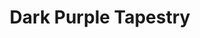 ---
title: "Dark Purple Tapestry"
meta_title: "Dark Purple Tapestry craft"
description: "Craft de Dark Purple Tapestry"
rank: "e"
draft: false
name: "Dark Purple Tapestry"
recipe_img: "https://wiki.pokexgames.com/images/3/33/Dark_Purple_Tapestry.png"
level: 14
craft_time: 360
result: 1
value_npc: 1
ingredients:
  - name: "Blue Tapestry"
    quantity: 1
    item_img: "https://wiki.pokexgames.com/images/b/be/Blue_Tapestry.png"
    value_npc: 1
  - name: "Purple Tapestry"
    quantity: 1
    item_img: "https://wiki.pokexgames.com/images/3/30/Purple_Tapestry.png"
    value_npc: 1
  - name: "Ghost Essence"
    quantity: 100
    item_img: "https://wiki.pokexgames.com/images/f/fd/Ghost_essences.png"
    value_npc: 1
  - name: "Style Point"
    quantity: 40
    item_img: "https://wiki.pokexgames.com/images/e/e0/Style_point.png"
    value_npc: 1
---